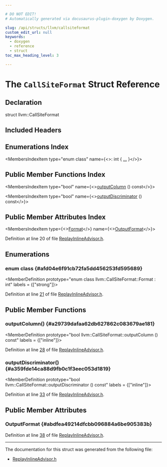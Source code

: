 ```yaml
---

# DO NOT EDIT!
# Automatically generated via docusaurus-plugin-doxygen by Doxygen.

slug: /api/structs/llvm/callsiteformat
custom_edit_url: null
keywords:
  - doxygen
  - reference
  - struct
toc_max_heading_level: 3

---
```





# The `CallSiteFormat` Struct Reference

<DoxygenPage pluginConfig={pluginConfig}>



## Declaration

<CodeBlock>struct llvm::CallSiteFormat</CodeBlock>

## Included Headers

<IncludesList>
<IncludesListItem
  filePath="llvm/Analysis/ReplayInlineAdvisor.h"
  permalink="/docs/api/files/include/include/llvm/include/llvm/analysis/replayinlineadvisor-h"
  isLocal="true" />
</IncludesList>

## Enumerations Index

<MembersIndex>

<MembersIndexItem
  type="enum class"
  name={<>: int &#123; <a href="#afd04e6f91cb72fa5dd456253fd595689">...</a> &#125;</>}>
</MembersIndexItem>

</MembersIndex>

## Public Member Functions Index

<MembersIndex>

<MembersIndexItem
  type="bool"
  name={<><a href="#a29739dafaa62db627862c083679ae181">outputColumn</a> () const</>}>
</MembersIndexItem>

<MembersIndexItem
  type="bool"
  name={<><a href="#a359fde14ca88d9fb0c1f3eec053d1819">outputDiscriminator</a> () const</>}>
</MembersIndexItem>

</MembersIndex>

## Public Member Attributes Index

<MembersIndex>

<MembersIndexItem
  type={<><a href="#afd04e6f91cb72fa5dd456253fd595689">Format</a></>}
  name={<><a href="#abdfea49214dfcbb096884a6be905383b">OutputFormat</a></>}>
</MembersIndexItem>

</MembersIndex>


Definition at line 20 of file <a href="/docs/api/files/include/include/llvm/include/llvm/analysis/replayinlineadvisor-h">ReplayInlineAdvisor.h</a>.

<SectionDefinition>

## Enumerations

### enum class  {#afd04e6f91cb72fa5dd456253fd595689}

<MemberDefinition
  prototype="enum class llvm::CallSiteFormat::Format : int"
 labels = {["strong"]}>

<EnumerationList title="Enumeration values">

<Link id="afd04e6f91cb72fa5dd456253fd595689a4803e6b9e63dabf04de980788d6a13c4" />
<EnumerationListItem name="Line">

</EnumerationListItem>

<Link id="afd04e6f91cb72fa5dd456253fd595689a7e296479ac3c227db3d56e629408409b" />
<EnumerationListItem name="LineColumn">

</EnumerationListItem>

<Link id="afd04e6f91cb72fa5dd456253fd595689aec257ab201ab2c5c1a5239c58ebaaed7" />
<EnumerationListItem name="LineDiscriminator">

</EnumerationListItem>

<Link id="afd04e6f91cb72fa5dd456253fd595689ad9438ba6b9d7bd9d83b71b3e2f0d2491" />
<EnumerationListItem name="LineColumnDiscriminator">

</EnumerationListItem>

</EnumerationList>

Definition at line <a href="/docs/api/files/include/include/llvm/include/llvm/analysis/replayinlineadvisor-h/#l00021">21</a> of file <a href="/docs/api/files/include/include/llvm/include/llvm/analysis/replayinlineadvisor-h">ReplayInlineAdvisor.h</a>.
</MemberDefinition>

</SectionDefinition>

<SectionDefinition>

## Public Member Functions

### outputColumn() {#a29739dafaa62db627862c083679ae181}

<MemberDefinition
  prototype="bool llvm::CallSiteFormat::outputColumn () const"
  labels = {["inline"]}>

Definition at line <a href="/docs/api/files/include/include/llvm/include/llvm/analysis/replayinlineadvisor-h/#l00028">28</a> of file <a href="/docs/api/files/include/include/llvm/include/llvm/analysis/replayinlineadvisor-h">ReplayInlineAdvisor.h</a>.
</MemberDefinition>

### outputDiscriminator() {#a359fde14ca88d9fb0c1f3eec053d1819}

<MemberDefinition
  prototype="bool llvm::CallSiteFormat::outputDiscriminator () const"
  labels = {["inline"]}>

Definition at line <a href="/docs/api/files/include/include/llvm/include/llvm/analysis/replayinlineadvisor-h/#l00033">33</a> of file <a href="/docs/api/files/include/include/llvm/include/llvm/analysis/replayinlineadvisor-h">ReplayInlineAdvisor.h</a>.
</MemberDefinition>

</SectionDefinition>

<SectionDefinition>

## Public Member Attributes

### OutputFormat {#abdfea49214dfcbb096884a6be905383b}

<MemberDefinition
  prototype="Format llvm::CallSiteFormat::OutputFormat">

Definition at line <a href="/docs/api/files/include/include/llvm/include/llvm/analysis/replayinlineadvisor-h/#l00038">38</a> of file <a href="/docs/api/files/include/include/llvm/include/llvm/analysis/replayinlineadvisor-h">ReplayInlineAdvisor.h</a>.
</MemberDefinition>

</SectionDefinition>

<hr/>

The documentation for this struct was generated from the following file:

<ul>
<li><a href="/docs/api/files/include/include/llvm/include/llvm/analysis/replayinlineadvisor-h">ReplayInlineAdvisor.h</a></li>
</ul>

</DoxygenPage>
